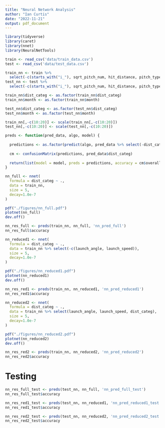 ```yaml
---
title: "Neural Network Analysis"
author: "Ian Curtis"
date: "2022-11-21"
output: pdf_document
---
```


```r
library(tidyverse)
library(caret)
library(nnet)
library(NeuralNetTools)
```

```r
train <- read_csv('data/train_data.csv')
test <- read_csv('data/test_data.csv')
```

```r
train_nn <- train %>% 
  select(-c(starts_with("i_"), sqrt_pitch_num, hit_distance, pitch_type))
test_nn <- test %>% 
  select(-c(starts_with("i_"), sqrt_pitch_num, hit_distance, pitch_type))

train_nn$dist_categ <- as.factor(train_nn$dist_categ)
train_nn$month <- as.factor(train_nn$month)

test_nn$dist_categ <- as.factor(test_nn$dist_categ)
test_nn$month <- as.factor(test_nn$month)

train_nn[,-c(10:20)] <- scale(train_nn[,-c(10:20)])
test_nn[,-c(10:20)] <- scale(test_nn[,-c(10:20)])
```

```r
preds <- function(pred_data, algo, model) {
  
  predictions <- as.factor(predict(algo, pred_data %>% select(-dist_categ), type = 'class'))
  
  cm <- confusionMatrix(predictions, pred_data$dist_categ)
  
  return(list(model = model, preds = predictions, accuracy = cm$overall[['Accuracy']], mtx = cm$table))
}
```

```r
nn_full <- nnet(
  formula = dist_categ ~ .,
  data = train_nn,
  size = 5,
  decay=1.0e-7
)

pdf("./figures/nn_full.pdf")
plotnet(nn_full)
dev.off()

nn_res_full <- preds(train_nn, nn_full, 'nn_pred_full')
nn_res_full$accuracy
```

```r
nn_reduced1 <- nnet(
  formula = dist_categ ~ .,
  data = train_nn %>% select(-c(launch_angle, launch_speed)),
  size = 5,
  decay=1.0e-7
)

pdf("./figures/nn_reduced1.pdf")
plotnet(nn_reduced1)
dev.off()

nn_res_red1 <- preds(train_nn, nn_reduced1, 'nn_pred_reduced1')
nn_res_red1$accuracy
```

```r
nn_reduced2 <- nnet(
  formula = dist_categ ~ .,
  data = train_nn %>% select(launch_angle, launch_speed, dist_categ),
  size = 5,
  decay=1.0e-7
)

pdf("./figures/nn_reduced2.pdf")
plotnet(nn_reduced2)
dev.off()

nn_res_red2 <- preds(train_nn, nn_reduced2, 'nn_pred_reduced2')
nn_res_red2$accuracy
```

# Testing

```r
nn_res_full_test <- preds(test_nn, nn_full, 'nn_pred_full_test')
nn_res_full_test$accuracy
```

```r
nn_res_red1_test <- preds(test_nn, nn_reduced1, 'nn_pred_reduced1_test')
nn_res_red1_test$accuracy
```

```r
nn_res_red2_test <- preds(test_nn, nn_reduced2, 'nn_pred_reduced2_test')
nn_res_red2_test$accuracy
```




